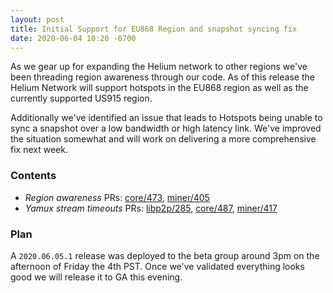 ```yaml
---
layout: post
title: Initial Support for EU868 Region and snapshot syncing fix
date: 2020-06-04 10:20 -0700
---
```


As we gear up for expanding the Helium network to other regions we've been threading region
awareness through our code. As of this release the Helium Network will support hotspots in the EU868
region as well as the currently supported US915 region.

<!--truncate-->

Additionally we've identified an issue that leads to Hotspots being unable to sync a snapshot over a
low bandwidth or high latency link. We've improved the situation somewhat and will work on
delivering a more comprehensive fix next week.

### Contents

- _Region awareness_ PRs: [core/473](https://github.com/helium/blockchain-core/pull/473),
  [miner/405](https://github.com/helium/miner/pull/405)
- _Yamux stream timeouts_ PRs: [libp2p/285](https://github.com/helium/erlang-libp2p/pull/285),
  [core/487](https://github.com/helium/blockchain-core/pull/487),
  [miner/417](https://github.com/helium/miner/pull/417)

### Plan

A `2020.06.05.1` release was deployed to the beta group around 3pm on the afternoon of Friday the
4th PST. Once we've validated everything looks good we will release it to GA this evening.
